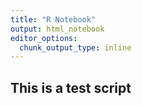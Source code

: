 ```yaml
---
title: "R Notebook"
output: html_notebook
editor_options: 
  chunk_output_type: inline
---
```


## This is a test script